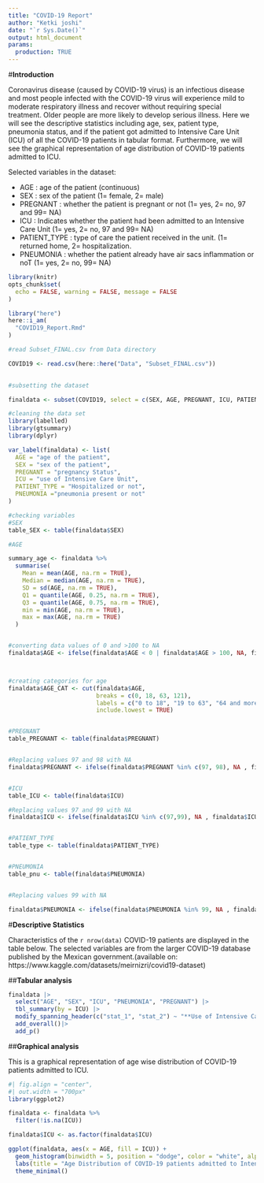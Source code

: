 ```yaml
---
title: "COVID-19 Report"
author: "Ketki joshi"
date: "`r Sys.Date()`"
output: html_document
params:
  production: TRUE
---
```


#**Introduction**

Coronavirus disease (caused by COVID-19 virus) is an infectious disease and most people infected with the COVID-19 virus will experience mild to moderate respiratory illness and recover without requiring special treatment. Older people are more likely to develop serious illness. Here we will see the descriptive statistics including age, sex, patient type, pneumonia status, and if the patient got admitted to Intensive Care Unit (ICU) of all the COVID-19 patients in tabular format. Furthermore, we will see the graphical representation of age distribution of COVID-19 patients admitted to ICU.

Selected variables in the dataset:

- AGE : age of the patient (continuous)
- SEX : sex of the patient (1= female, 2= male)
- PREGNANT : whether the patient is pregnant or not (1= yes, 2= no, 97 and 99= NA)
- ICU : Indicates whether the patient had been admitted to an Intensive Care Unit (1= yes, 2= no, 97 and 99= NA)
- PATIENT_TYPE : type of care the patient received in the unit. (1= returned home, 2= hospitalization.
- PNEUMONIA : whether the patient already have air sacs inflammation or noT (1= yes, 2= no, 99= NA)

```r
library(knitr)
opts_chunk$set(
  echo = FALSE, warning = FALSE, message = FALSE
)
```

```r

library("here")
here::i_am(
  "COVID19_Report.Rmd"
)

#read Subset_FINAL.csv from Data directory

COVID19 <- read.csv(here::here("Data", "Subset_FINAL.csv"))
                           

#subsetting the dataset

finaldata <- subset(COVID19, select = c(SEX, AGE, PREGNANT, ICU, PATIENT_TYPE, PNEUMONIA))
```

``` r
#cleaning the data set
library(labelled)
library(gtsummary)
library(dplyr)

var_label(finaldata) <- list(
  AGE = "age of the patient",
  SEX = "sex of the patient",
  PREGNANT = "pregnancy Status",
  ICU = "use of Intensive Care Unit",
  PATIENT_TYPE = "Hospitalized or not",
  PNEUMONIA ="pneumonia present or not"
)

#checking variables
#SEX
table_SEX <- table(finaldata$SEX)

#AGE

summary_age <- finaldata %>%
  summarise(
    Mean = mean(AGE, na.rm = TRUE),
    Median = median(AGE, na.rm = TRUE),
    SD = sd(AGE, na.rm = TRUE),
    Q1 = quantile(AGE, 0.25, na.rm = TRUE),
    Q3 = quantile(AGE, 0.75, na.rm = TRUE),
    min = min(AGE, na.rm = TRUE),
    max = max(AGE, na.rm = TRUE)
  )


#converting data values of 0 and >100 to NA
finaldata$AGE <- ifelse(finaldata$AGE < 0 | finaldata$AGE > 100, NA, finaldata$AGE)



#creating categories for age
finaldata$AGE_CAT <- cut(finaldata$AGE, 
                         breaks = c(0, 18, 63, 121),
                         labels = c("0 to 18", "19 to 63", "64 and more"),
                         include.lowest = TRUE)


#PREGNANT
table_PREGNANT <- table(finaldata$PREGNANT)


#Replacing values 97 and 98 with NA
finaldata$PREGNANT <- ifelse(finaldata$PREGNANT %in% c(97, 98), NA , finaldata$PREGNANT)


#ICU
table_ICU <- table(finaldata$ICU)

#Replacing values 97 and 99 with NA
finaldata$ICU <- ifelse(finaldata$ICU %in% c(97,99), NA , finaldata$ICU)


#PATIENT_TYPE
table_type <- table(finaldata$PATIENT_TYPE)


#PNEUMONIA
table_pnu <- table(finaldata$PNEUMONIA)


#Replacing values 99 with NA

finaldata$PNEUMONIA <- ifelse(finaldata$PNEUMONIA %in% 99, NA , finaldata$PNEUMONIA)


```


#**Descriptive Statistics**

Characteristics of the `r nrow(data)` COVID-19 patients are displayed in the table below. The selected variables are from the larger COVID-19 database published by the Mexican government.(available on: https://www.kaggle.com/datasets/meirnizri/covid19-dataset)

##**Tabular analysis**

``` r
finaldata |>
  select("AGE", "SEX", "ICU", "PNEUMONIA", "PREGNANT") |>
  tbl_summary(by = ICU) |>
  modify_spanning_header(c("stat_1", "stat_2") ~ "**Use of Intensive Care Unit**") |>
  add_overall()|>
  add_p()
```


##**Graphical analysis**


This is a  graphical representation of age wise distribution of COVID-19 patients admitted to ICU.


```r
#| fig.align = "center",
#| out.width = "700px"
library(ggplot2)

finaldata <- finaldata %>%
  filter(!is.na(ICU))

finaldata$ICU <- as.factor(finaldata$ICU)

ggplot(finaldata, aes(x = AGE, fill = ICU)) +
  geom_histogram(binwidth = 5, position = "dodge", color = "white", alpha = 0.7) +
  labs(title = "Age Distribution of COVID-19 patients admitted to Intensive Care Unit", x = "Age in years", y = "Frequency", fill = "ICU") + scale_fill_manual(values = c("blue", "pink"), labels = c("ICU", "No ICU")) +
  theme_minimal()
```







